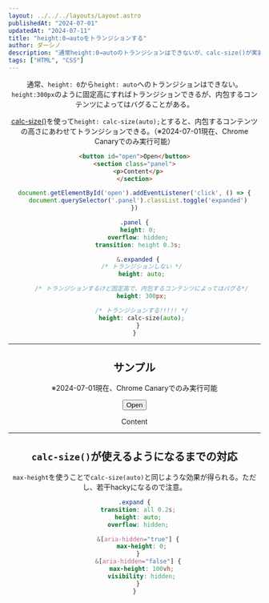 ```yaml
---
layout: ../../../layouts/Layout.astro
publishedAt: "2024-07-01"
updatedAt: "2024-07-11"
title: "height:0→autoをトランジションする"
author: ダーシノ
description: "通常height:0→autoのトランジションはできないが、calc-size()が実装されたら使えるようになる"
tags: ["HTML", "CSS"]
---
```



<Header {...frontmatter} />

通常、`height: 0`から`height: auto`へのトランジションはできない。`height:300px`のように固定高にすればトランジションできるが、内包するコンテンツによってはバグることがある。

[calc-size()](https://chromestatus.com/feature/5196713071738880)を使って`height: calc-size(auto);`とすると、内包するコンテンツの高さにあわせてトランジションできる。（※2024-07-01現在、Chrome Canaryでのみ実行可能）

```html
<button id="open">Open</button>
<section class="panel">
  <p>Content</p>
</section>
```

```js
document.getElementById('open').addEventListener('click', () => {
  document.querySelector('.panel').classList.toggle('expanded')
})
```

```css
.panel {
  height: 0;
  overflow: hidden;
  transition: height 0.3s;

  &.expanded {
    /* トランジションしない */
    height: auto;

    /* トランジションするけど固定高で、内包するコンテンツによってはバグる*/
    height: 300px;

    /* トランジションする!!!!! */
    height: calc-size(auto);
  }
}
```

----

## サンプル

※2024-07-01現在、Chrome Canaryでのみ実行可能

<button id="open">Open</button>
<section class="panel">
  <p>Content</p>
</section
>

<script>{`
document.getElementById('open').addEventListener('click', () => {
  document.querySelector('.panel').classList.toggle('expanded')
})
`}</script>

----

## `calc-size()`が使えるようになるまでの対応

`max-height`を使うことで`calc-size(auto)`と同じような効果が得られる。ただし、若干hackyになるので注意。

```css
.expand {
  transition: all 0.2s;
  height: auto;
  overflow: hidden;

  &[aria-hidden="true"] {
    max-height: 0;
  }
  &[aria-hidden="false"] {
    max-height: 100vh;
    visibility: hidden;
  }
}
```
